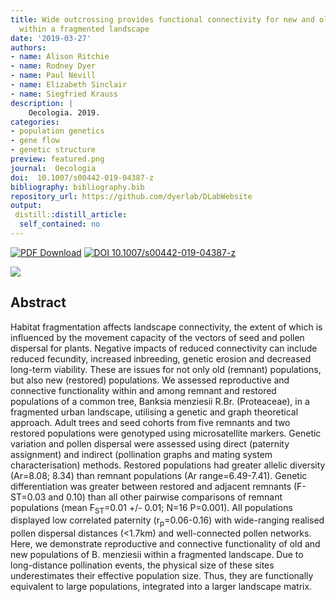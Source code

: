 ```yaml
---
title: Wide outcrossing provides functional connectivity for new and old Banksia populations
  within a fragmented landscape
date: '2019-03-27'
authors:
- name: Alison Ritchie
- name: Rodney Dyer
- name: Paul Nevill
- name: Elizabeth Sinclair
- name: Siegfried Krauss
description: |
    Oecologia. 2019.  
categories: 
- population genetics
- gene flow
- genetic structure
preview: featured.png
journal:  Oecologia
doi:  10.1007/s00442-019-04387-z
bibliography: bibliography.bib
repository_url: https://github.com/dyerlab/DLabWebsite
output:
 distill::distill_article:
  self_contained: no
---
```


 [![PDF Download](https://img.shields.io/badge/PDF-21B02C.svg)](https://drive.google.com/open?id=1OXy-Edw8dtb5xQJH-965A0zcSHQy4S25) [![ DOI 10.1007/s00442-019-04387-z](http://img.shields.io/badge/DOI-474747.svg)](https://doi.org/10.1007/s00442-019-04387-z)

![]( featured.png )

## Abstract

Habitat fragmentation affects landscape connectivity, the extent of which is influenced by the movement capacity of the vectors of seed and pollen dispersal for plants. Negative impacts of reduced connectivity can include reduced fecundity, increased inbreeding, genetic erosion and decreased long-term viability. These are issues for not only old (remnant) populations, but also new (restored) populations. We assessed reproductive and connective functionality within and among remnant and restored populations of a common tree, Banksia menziesii R.Br. (Proteaceae), in a fragmented urban landscape, utilising a genetic and graph theoretical approach. Adult trees and seed cohorts from five remnants and two restored populations were genotyped using microsatellite markers. Genetic variation and pollen dispersal were assessed using direct (paternity assignment) and indirect (pollination graphs and mating system characterisation) methods. Restored populations had greater allelic diversity (Ar=8.08; 8.34) than remnant populations (Ar range=6.49-7.41). Genetic differentiation was greater between restored and adjacent remnants (F-ST=0.03 and 0.10) than all other pairwise comparisons of remnant populations (mean F<sub>ST</sub>=0.01 +/- 0.01; N=16 P=0.001). All populations displayed low correlated paternity (r<sub>p</sub>=0.06-0.16) with wide-ranging realised pollen dispersal distances (<1.7km) and well-connected pollen networks. Here, we demonstrate reproductive and connective functionality of old and new populations of B. menziesii within a fragmented landscape. Due to long-distance pollination events, the physical size of these sites underestimates their effective population size. Thus, they are functionally equivalent to large populations, integrated into a larger landscape matrix.
